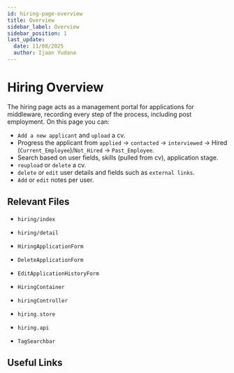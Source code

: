 ```yaml
---
id: hiring-page-overview
title: Overview
sidebar_label: Overview
sidebar_position: 1
last_update:
  date: 11/08/2025
  author: Ijaan Yudana
---
```


# Hiring Overview

The hiring page acts as a management portal for applications for middleware, recording every step of the process, including post employment. On this page you can:

- `Add a new applicant` and `upload` a cv.
- Progress the applicant from `applied` -> `contacted` -> `interviewed` -> Hired (`Current_Employee`)/`Not_Hired` -> `Past_Employee`.
- Search based on user fields, skills (pulled from cv), application stage.
- `reupload` or `delete` a cv.
- `delete` or `edit` user details and fields such as `external links`.
- `Add` or `edit` notes per user.

## Relevant Files

- `hiring/index`

- `hiring/detail`

- `HiringApplicationForm`

- `DeleteApplicationForm`

- `EditApplicationHistoryForm`

- `HiringContainer`

- `hiringController`

- `hiring.store`

- `hiring.api` 

- `TagSearchbar`



## Useful Links

<ButtonIndex buttons={hiringPageOverviewButtons} />